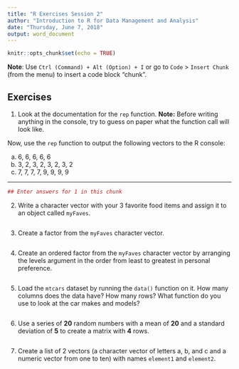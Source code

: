 ```yaml
---
title: "R Exercises Session 2"
author: "Introduction to R for Data Management and Analysis"
date: "Thursday, June 7, 2018"
output: word_document
---
```


```r
knitr::opts_chunk$set(echo = TRUE)
```

**Note**: Use `Ctrl (Command) + Alt (Option) + I` or go to `Code` >
`Insert Chunk` (from the menu) to insert a code block "chunk". 

## Exercises

1. Look at the documentation for the `rep` function. 
**Note:** Before writing anything in the console, try to guess on paper what the
function call will look like.

Now, use the `rep` function to output the following vectors to the R console:

a) 6, 6, 6, 6, 6
b) 3, 2, 3, 2, 3, 2, 3, 2
c) 7, 7, 7, 7, 9, 9, 9, 9

---

```r
## Enter answers for 1 in this chunk
```


2. Write a character vector with your 3 favorite food items and assign it to an
object called `myFaves`.

```r

```

3. Create a factor from the `myFaves` character vector. 

```r

```

4. Create an ordered factor from the `myFaves` character vector by arranging
the levels argument in the order from least to greatest in personal preference. 

```r

```

5. Load the `mtcars` dataset by running the `data()` function on it. How many
columns does the data have? How many rows? What function do you use to look at
the car makes and models?

```r

```

6. Use a series of **20** random numbers with a mean of **20** and a standard
deviation of **5** to create a matrix with **4** rows.

```r

```

7. Create a list of 2 vectors (a character vector of letters a, b, and c and a
numeric vector from one to ten) with names `element1` and `element2`.

```r

```

